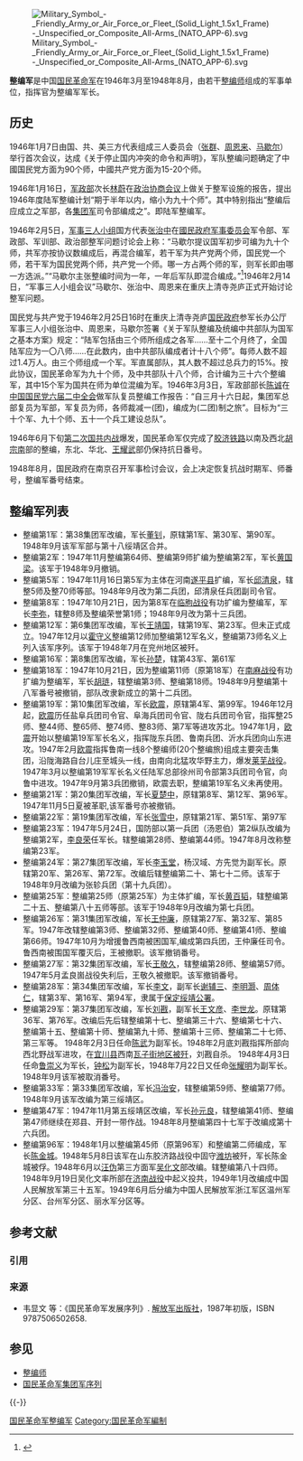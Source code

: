 {{军事}}
{{军队编制}}
{{otheruse|兵团}}

[[File:Military_Symbol_-_Friendly_Army_or_Air_Force_or_Fleet_(Solid_Light_1.5x1_Frame)-_Unspecified_or_Composite_All-Arms_(NATO_APP-6).svg|thumb]]

'''整编军'''是中国[[国民革命军|国民革命军]]在1946年3月至1948年8月，由若干[[整编师|整编师]]组成的军事单位，指挥官为整编军军长。

==历史==
1946年1月7日由国、共、美三方代表组成三人委员会（[[张群|张群]]、[[周恩来|周恩来]]、[[马歇尔使华|马歇尔]]）举行首次会议，达成《关于停止国内冲突的命令和声明》，军队整编问题确定了中國国民党方面为90个师，中國共产党方面为15-20个师。

1946年1月16日，[[军政部|军政部]]次长[[林蔚|林蔚]]在[[政治协商会议|政治协商会议]]上做关于整军设施的报告，提出1946年度陆军整编计划“期于半年以内，缩小为九十个师”。其中特别指出“整编后应成立之军部，各[[集团军|集团军]]司令部编成之”。即陆军整编军。

1946年2月5日，[[军事三人小组|军事三人小组]]国方代表[[张治中|张治中]]在[[國民政府军事委员会|國民政府军事委员会]]军令部、军政部、军训部、政治部整军问题讨论会上称：“马歇尔提议国军初步可编为九十个师，共军亦按协议数编成后，再混合编军，若干军为共产党两个师，国民党一个师，若干军为国民党两个师，共产党一个师。哪一方占两个师的军，则军长即由哪一方选派。”“马歇尔主张整编时间为一年，一年后军队即混合编成。”<ref>{{Cite web |url=http://read.dangdang.com/content_736561?ref=read-3-C&book_id=3659 |title=《郭汝瑰回忆录》，“参加三人会议谈判” |access-date=2017-01-09 |archive-date=2017-01-10 |archive-url=https://web.archive.org/web/20170110020749/http://read.dangdang.com/content_736561?ref=read-3-C&book_id=3659 |dead-url=no }}</ref>1946年2月14日，“军事三人小组会议”马歇尔、张治中、周恩来在重庆上清寺尧庐正式开始讨论整军问题。

国民党与共产党于1946年2月25日16时在重庆上清寺尧庐[[国民政府|国民政府]]参军长办公厅军事三人小组张治中、周恩来，马歇尔签署《关于军队整编及统编中共部队为国军之基本方案》规定：“陆军包括由三个师所组成之各军……至十二个月终了，全国陆军应为一〇八师……在此数内，由中共部队编成者计十八个师”。每师人数不超过1.4万人。由三个师组成一个军。军直属部队，其人数不超过总兵力的15%。按此协议，国民革命军为九十个师，及中共部队十八个师，合计编为三十六个整编军，其中15个军为国共在师为单位混编为军。1946年3月3日，军政部部长[[陈诚|陈诚]]在[[中国国民党六届二中全会|中国国民党六届二中全会]]做军队复员整编工作报告：“自三月十六日起，集团军总部复员为军部，军复员为师，各师裁减一(团)，编成为(二团)制之旅”。目标为“三十个军、九十个师、五十一个兵工建设总队”。

1946年6月下旬[[第二次国共内战|第二次国共内战]]爆发，国民革命军仅完成了[[胶济铁路|胶济铁路]]以南及西北[[胡宗南|胡宗南]]部的整编，东北、华北、[[王耀武|王耀武]]部仍保持抗日番号。

1948年8月，国民政府在南京召开军事检讨会议，会上决定恢复抗战时期军、师番号，整编军番号结束。

==整编军列表==
* 整编第1军：第38集团军改编，军长[[董钊|董钊]]，原辖第1军、第30军、第90军。1948年9月该军军部与第十八绥靖区合并。
* 整编第2军：1947年11月整编第64师、整编第9师扩编为整编第2军，军长[[黄国梁|黄国梁]]。该军于1948年9月撤销。
* 整编第5军：1947年11月16日第5军为主体在河南[[遂平县|遂平县]]扩编，军长[[邱清泉|邱清泉]]，辖整5师及整70师等部。1948年9月改为第二兵团，邱清泉任兵团副司令官。 
* 整编第8军：1947年10月21日，因为第8军在[[临朐战役|临朐战役]]有功扩编为整编军，军长[[李弥|李弥]]，辖整8师及整编荣誉第1师；1948年9月改为第十三兵团。 
* 整编第12军：第6集团军改编，军长[[王靖国|王靖国]]，辖第19军、第23军。但未正式成立。1947年12月以[[霍守义|霍守义]]整编第12师加整编第12军名义，整编第73师名义上列入该军序列。该军于1948年7月在兖州地区被歼。
* 整编第16军：第8集团军改编，军长[[孙楚|孙楚]]，辖第43军、第61军
* 整编第18军：1947年10月21日，因为整编第11师（原第18军）在[[南麻战役|南麻战役]]有功扩编为整编军，军长[[胡琏|胡琏]]，辖整编第3师、整编第18师。1948年9月整编第十八军番号被撤销，部队改隶新成立的第十二兵团。
* 整编第19军：第10集团军改编，军长[[欧震|欧震]]，原辖第4军、第99军。1946年12月起，[[欧震|欧震]]历任盐阜兵团司令官、阜海兵团司令官、陇右兵团司令官，指挥整25师、整44师、整65师、整74师、整83师、第7军等进攻苏北。1947年1月，[[欧震|欧震]]开始以整编第19军军长名义，指挥陇东兵团、鲁南兵团、沂水兵团向山东进攻。1947年2月[[欧震|欧震]]指挥鲁南一线8个整编师(20个整编旅)组成主要突击集团，沿陇海路自台儿庄至城头一线，由南向北猛攻华野主力，爆发[[莱芜战役|莱芜战役]]。1947年3月以整编第19军军长名义任陆军总部徐州司令部第3兵团司令官，向鲁中进攻。1947年9月第3兵团撤销，欧震去职，整编第19军名义未再使用。
* 整编第21军：第20集团军改编，军长[[夏楚中|夏楚中]]，原辖第8军、第12军、第96军。1947年11月5日夏被革职,该军番号亦被撤销。
* 整编第22军：第19集团军改编，军长[[张雪中|张雪中]]，原辖第21军、第51军、第97军
* 整编第23军：1947年5月24日，国防部以第一兵团（汤恩伯）第2纵队改编为整编第2军，[[李良荣|李良荣]]任军长。辖整编第28师、整编第44师。1947年8月改称整编第23军。
* 整编第24军：第27集团军改编，军长[[李玉堂_(1899年)|李玉堂]]，杨汉域、方先觉为副军长。原辖第20军、第26军、第72军。改编后辖整编第二十、第七十二师。该军于1948年9月改编为张轸兵团（第十九兵团）。
* 整编第25军：整编第25师（原第25军）为主体扩编，军长[[黄百韬|黄百韬]]，辖整编第二十五、整编第八十五师等部。该军于1948年9月改编为第七兵团。
* 整编第26军：第31集团军改编，军长[[王仲廉|王仲廉]]，原辖第27军、第32军、第85军。1947年改辖整编第3师、整编第32师、整编第40师、整编第41师、整编第66师。1947年10月为增援鲁西南被困国军,编成第四兵团，王仲廉任司令。鲁西南被围国军覆灭后，王被撤职。该军撤销番号。
* 整编第27军：第32集团军改编，军长[[王敬久|王敬久]]，辖整编第28师、整编第57师。1947年5月孟良崮战役失利后，王敬久被撤职。该军撤销番号。
* 整编第28军：第34集团军改编，军长[[李文|李文]]，副军长[[谢辅三|谢辅三]]、[[李明灏|李明灏]]、[[周体仁|周体仁]]，辖第3军、第16军、第94军，隶属于[[保定绥靖公署|保定绥靖公署]]。
* 整编第29军：第37集团军改编，军长[[刘戡|刘戡]]，副军长[[王文彦|王文彦]]、[[李世龙|李世龙]]。原辖第36军、第76军。改编后先后辖整编第十七、整编第三十六、整编第七十六、整编第十五、整编第十师、整编第九十师、整编第十三师、整编第二十七师、第三军等。 1948年2月3日任命[[陈武|陈武]]为副军长。1948年2月底刘戡指挥所部向西北野战军进攻，在[[宜川县|宜川县]]西南[[瓦子街戰役|瓦子街地区被歼]]，刘戡自杀。 1948年4月3日任命[[鲁崇义|鲁崇义]]为军长，[[钟松|钟松]]为副军长，1948年7月22日又任命[[张耀明|张耀明]]为副军长。1948年9月该军被取消番号。
* 整编第33军：第33集团军改编，军长[[冯治安|冯治安]]，辖整编第59师、整编第77师。1948年9月该军改编为第三绥靖区。  
* 整编第47军：1947年11月第五绥靖区改编，军长[[孙元良|孙元良]]，辖整编第41师、整编第47师继续在郑县、开封一带作战。1948年8月整编第四十七军于改编成第十六兵团。  
* 整编第96军：1948年1月以整编第45师（原第96军）和整编第二师编成，军长[[陈金城|陈金城]]。1948年5月8日该军在山东胶济路战役中固守[[潍坊|潍坊]]被歼，军长陈金城被俘。1948年6月以[[汪伪|汪伪]]第三方面军[[吴化文|吴化文]]部改编。辖整编第八十四师。1948年9月19日吴化文率所部在[[济南战役|济南战役]]中起义投共，1949年1月改编成中国人民解放军第三十五军。1949年6月后分编为中国人民解放军浙江军区温州军分区、台州军分区、丽水军分区等。

== 参考文献 ==
=== 引用 ===
{{Reflist}}

=== 来源 ===
{{ReflistH}}
* 韦显文 等：《国民革命军发展序列》. [[解放军出版社|解放军出版社]]，1987年初版，ISBN 9787506502658.
{{ReflistF}}

== 参见 ==
{{Portal|中华民国|军事}}
* [[整编师|整编师]] 
* [[国民革命军集团军序列|国民革命军集团军序列]]

{{-}}
{{國民革命軍的軍}}

[[Category:国民革命军整编军|]]
[[Category:国民革命军編制|Category:国民革命军編制]]